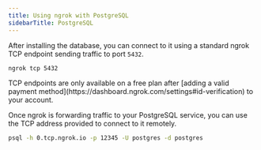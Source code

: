 ```yaml
---
title: Using ngrok with PostgreSQL
sidebarTitle: PostgreSQL
---
```


After installing the database, you can connect to it using a standard ngrok TCP endpoint sending traffic to port `5432`.

```bash
ngrok tcp 5432
```

<Warning>
	TCP endpoints are only available on a free plan after [adding a valid payment
	method](https://dashboard.ngrok.com/settings#id-verification) to your account.
</Warning>

Once ngrok is forwarding traffic to your PostgreSQL service, you can use the TCP address provided to connect to it remotely.

```bash
psql -h 0.tcp.ngrok.io -p 12345 -U postgres -d postgres
```

